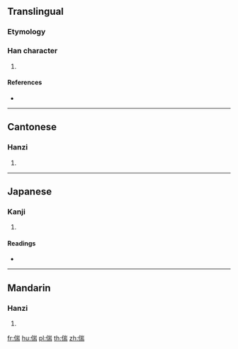 ==Translingual==

===Etymology===
{{Han etym}}

===Han character===
{{Han char|rn=9|rad=人|as=09|sn=11|four=22227|canj=OUMB|ids=⿰亻耑}}

# {{defn|Han|sort=人09}}

====References====
* {{Han ref|kx=0111.330|dkj=00896|dj=0238.070|hdz=10191.090|uh=5073|ud=20595|bh=D465|bd=54373}}

----

==Cantonese==

===Hanzi===
{{yue-hanzi|jyut=[[dyun1]]|y=dyun1}}

# {{defn|lang=yue|sort=人09}}

----

==Japanese==

===Kanji===
{{ja-kanji|grade=|rs=人09}}

# {{defn|lang=ja|sort=人09}}

====Readings====
* {{ja-readings|on=[[たん]] (tan)|kun=[[ちひさい]] (chihisai), [[すこし]] (sukoshi)}}

----

==Mandarin==

===Hanzi===
{{cmn-hanzi|pin=[[duān]] ([[duan1]])|wg=tuan<sup>1</sup>}}

# {{defn|lang=cmn|sort=人09}}

[[fr:偳]]
[[hu:偳]]
[[pl:偳]]
[[th:偳]]
[[zh:偳]]